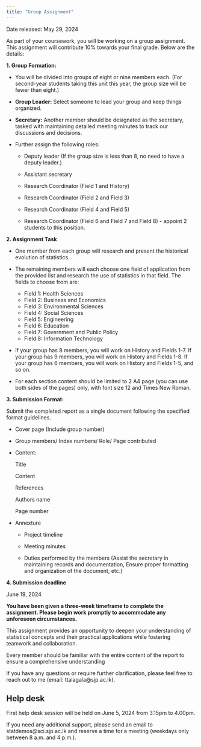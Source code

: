 ```yaml
---
title: "Group Assignment"
---
```


Date released: May 29, 2024

As part of your coursework, you will be working on a group assignment. This assignment will contribute 10% towards your final grade. Below are the details:

**1. Group Formation:**

-   You will be divided into groups of eight or nine members each. (For second-year students taking this unit this year, the group size will be fewer than eight.)

-   **Group Leader:** Select someone to lead your group and keep things organized.

-   **Secretary:** Another member should be designated as the secretary, tasked with maintaining detailed meeting minutes to track our discussions and decisions.

-   Further assign the following roles:

    -   Deputy leader (If the group size is less than 8, no need to have a deputy leader.)

    -   Assistant secretary

    -   Research Coordinator (Field 1 and History)

    -   Research Coordinator (Field 2 and Field 3)

    -   Research Coordinator (Field 4 and Field 5)

    -   Research Coordinator (Field 6 and Field 7 and Field 8) - appoint 2 students to this position.

**2. Assignment Task**

-   One member from each group will research and present the historical evolution of statistics.

-   The remaining members will each choose one field of application from the provided list and research the use of statistics in that field. The fields to choose from are:

    -   Field 1: Health Sciences
    -   Field 2: Business and Economics
    -   Field 3: Environmental Sciences
    -   Field 4: Social Sciences
    -   Field 5: Engineering
    -   Field 6: Education
    -   Field 7: Government and Public Policy
    -   Field 8: Information Technology

-   If your group has 8 members, you will work on History and Fields 1-7. If your group has 9 members, you will work on History and Fields 1-8. If your group has 6 members, you will work on History and Fields 1-5, and so on.

-   For each section content should be limited to 2 A4 page (you can use both sides of the pages) only, with font size 12 and Times New Roman.

**3. Submission Format:**

Submit the completed report as a single document following the specified format guidelines.

-   Cover page (Include group number)

-   Group members/ Index numbers/ Role/ Page contributed

-   Content:

    Title

    Content

    References

    Authors name

    Page number

-   Annexture

    -   Project timeline

    -   Meeting minutes

    -   Duties performed by the members (Assist the secretary in maintaining records and documentation, Ensure proper formatting and organization of the document, etc.)

**4. Submission deadline**

June 19, 2024

**You have been given a three-week timeframe to complete the assignment. Please begin work promptly to accommodate any unforeseen circumstances.**

This assignment provides an opportunity to deepen your understanding of statistical concepts and their practical applications while fostering teamwork and collaboration.

Every member should be familiar with the entire content of the report to ensure a comprehensive understanding

If you have any questions or require further clarification, please feel free to reach out to me (email: ttalagala\@sjp.ac.lk).

## Help desk

First help desk session will be held on June 5, 2024 from 3.15pm to 4.00pm.

If you need any additional support, please send an email to statdemos\@sci.sjp.ac.lk and reserve a time for a meeting (weekdays only between 8 a.m. and 4 p.m.).
